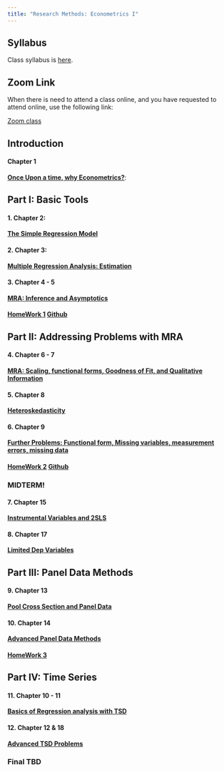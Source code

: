 ```yaml
---
title: "Research Methods: Econometrics I"
---
```


## Syllabus

Class syllabus is [here](rmethods/Syllabus.qmd).

## Zoom Link

When there is need to attend a class online, and you have requested to attend online, use the following link:

[Zoom class](https://bard.zoom.us/j/9468356150?pwd=SXR4cDJmMUZ2WlZZZ2dQbE1BN25qdz09)

## Introduction 

#### **Chapter 1**

[**Once Upon a time, why Econometrics?**](rmethods/1_introduction.qmd):  

## Part I: Basic Tools

#### 1. Chapter 2: 

   [**The Simple Regression Model**](rmethods/2_SRA.qmd)

#### 2. Chapter 3: 
   
   [**Multiple Regression Analysis: Estimation**](rmethods\3_MLRM.qmd)

#### 3. Chapter 4 - 5
   
   [**MRA: Inference and Asymptotics**](rmethods/4_MLRM_IA.qmd)

#### [HomeWork 1](rmethods/homework_1.qmd) [Github](https://classroom.github.com/a/6LB49BSx) 


## Part II: Addressing Problems with MRA

#### 4. Chapter 6 - 7

   [**MRA: Scaling, functional forms, Goodness of Fit, and Qualitative Information**](rmethods/5_FXMRA.qmd)

#### 5. Chapter 8

   [**Heteroskedasticity**](rmethods/6_Heteros.qmd)

#### 6. Chapter 9

   [**Further Problems: Functional form, Missing variables, measurement errors, missing data**](rmethods/7_spec.qmd)

#### [HomeWork 2](rmethods/homework_2.qmd) [Github](https://classroom.github.com/a/adM46duw)

### MIDTERM!

#### 7. Chapter 15

   [**Instrumental Variables and 2SLS**](rmethods/8_iv2sls.qmd)

#### 8. Chapter 17

   [**Limited Dep Variables**](rmethods/9_ldvm.qmd)

## Part III: Panel Data Methods

#### 9. Chapter 13

   [**Pool Cross Section and Panel Data**](rmethods/10_pooldata.qmd)

#### 10. Chapter 14

   [**Advanced Panel Data Methods**](rmethods/11_advpanel.qmd)

#### [HomeWork 3](rmethods/homework_3.qmd)

## Part IV: Time Series

#### 11. Chapter 10 - 11     

   [**Basics of Regression analysis with TSD**](rmethods/12_timeseries.qmd)

#### 12. Chapter 12 & 18

   [**Advanced TSD Problems**](rmethods/13_advtimeseries.qmd)

### Final TBD

